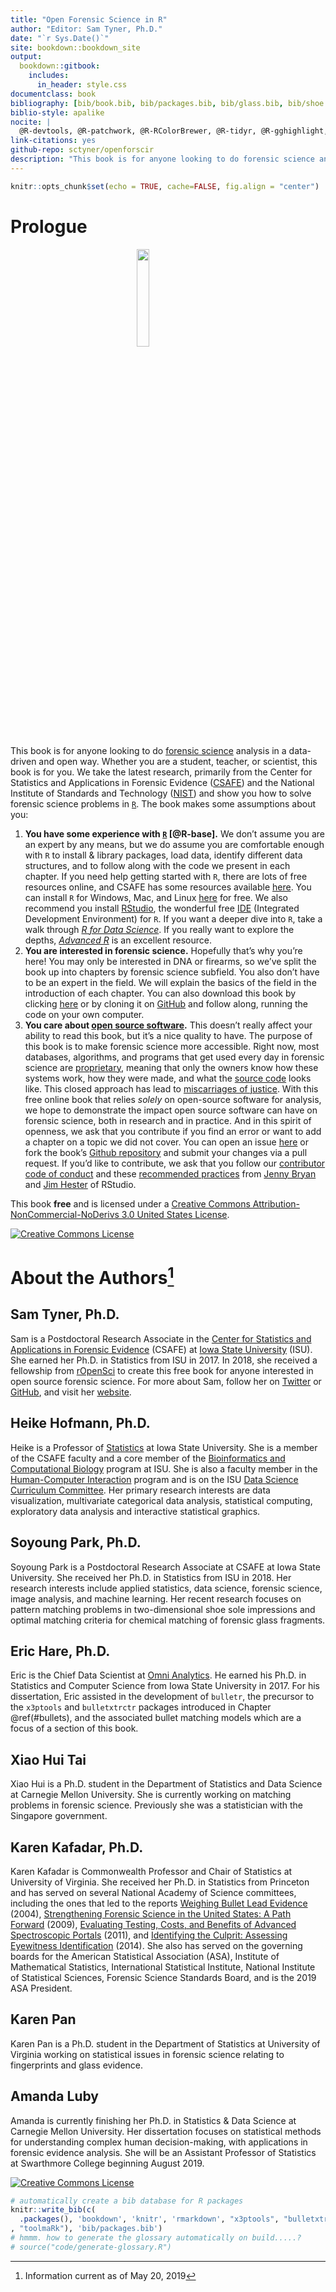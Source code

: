 ```yaml
--- 
title: "Open Forensic Science in R"
author: "Editor: Sam Tyner, Ph.D."
date: "`r Sys.Date()`"
site: bookdown::bookdown_site
output: 
  bookdown::gitbook:
    includes:
      in_header: style.css 
documentclass: book
bibliography: [bib/book.bib, bib/packages.bib, bib/glass.bib, bib/shoe.bib, bib/fingerprint.bib, bib/dna1.bib, bib/humans.bib, bib/bullets.bib, bib/casings.bib, bib/marketplaces.bib, bib/other.bib, bib/toolmarks.bib]
biblio-style: apalike
nocite: |
  @R-devtools, @R-patchwork, @R-RColorBrewer, @R-tidyr, @R-gghighlight, @R-ggpubr, @R-rgl
link-citations: yes
github-repo: sctyner/openforscir
description: "This book is for anyone looking to do forensic science analysis in a data-driven and open way."
---
```


```r
knitr::opts_chunk$set(echo = TRUE, cache=FALSE, fig.align = "center")
```


# Prologue {.unnumbered}

<img src="img/openforscir-hex.png" style="display: block; margin-left: auto; margin-right: auto; width: 20%;" />

This book is for anyone looking to do [forensic science](#def:forsci) analysis in a data-driven and open way. Whether you are a student, teacher, or scientist, this book is for you. We take the latest research, primarily from the Center for Statistics and Applications in Forensic Evidence ([CSAFE](https://forensicstats.org/)) and the National Institute of Standards and Technology ([NIST](https://www.nist.gov/)) and show you how to solve forensic science problems in [`R`](https://www.r-project.org/). The book makes some assumptions about you: 

1. **You have some experience with [`R`](#def:rstats) [@R-base].** We don't assume you are an expert by any means, but we do assume you are comfortable enough with `R` to install & library packages, load data, identify different data structures, and to follow along with the code we present in each chapter. If you need help getting started with `R`, there are lots of free resources online, and CSAFE has some resources available [here](https://csafe-isu.github.io/reu18/slides/). You can install `R` for Windows, Mac, and Linux [here](https://cloud.r-project.org/) for free. We also recommend you install [RStudio](https://www.rstudio.com/products/rstudio/download/), the wonderful free [IDE](#def:ide) (Integrated Development Environment) for `R`. If you want a deeper dive into `R`, take a walk through [*R for Data Science*](http://r4ds.had.co.nz/). If you really want to explore the depths, [*Advanced R*](https://adv-r.hadley.nz/) is an excellent resource. 
2. **You are interested in forensic science.** Hopefully that's why you're here! You may only be interested in DNA or firearms, so we've split the book up into chapters by forensic science subfield. You also don't have to be an expert in the field. We will explain the basics of the field in the introduction of each chapter. You can also download this book by clicking [here](https://github.com/sctyner/OpenForSciR/archive/master.zip) or by cloning it on [GitHub](https://github.com/sctyner/OpenForSciR) and follow along, running the code on your own computer.
3. **You care about [open source software](#def:openss).** This doesn't really affect your ability to read this book, but it's a nice quality to have. The purpose of this book is to make forensic science more accessible. Right now, most databases, algorithms, and programs that get used every day in forensic science are [proprietary](#def:proprietary), meaning that only the owners know how these systems work, how they were made, and what the [source code](#def:sourcecode) looks like. This closed approach has lead to [miscarriages of justice](https://www.propublica.org/article/thousands-of-criminal-cases-in-new-york-relied-on-disputed-dna-testing-techniques). With this free online book that relies *solely* on open-source software for analysis, we hope to demonstrate the impact open source software can have on forensic science, both in research and in practice. And in this spirit of openness, we ask that you contribute if you find an error or want to add a chapter on a topic we did not cover. You can open an issue [here](https://github.com/sctyner/OpenForSciR/issues) or fork the book's [Github repository](https://github.com/sctyner/OpenForSciR/) and submit your changes via a pull request. If you'd like to contribute, we ask that you follow our [contributor code of conduct]("https://github.com/sctyner/OpenForSciR/blob/master/CODE_OF_CONDUCT.md") and these [recommended practices](https://happygitwithr.com/fork-and-clone.html) from [Jenny Bryan](https://jennybryan.org/) and [Jim Hester](https://github.com/jimhester) of RStudio. 

This book **free** and is licensed under a [Creative Commons Attribution-NonCommercial-NoDerivs 3.0 United States License](http://creativecommons.org/licenses/by-nc-nd/3.0/us/). 

<a rel="license" href="http://creativecommons.org/licenses/by-nc-nd/3.0/us/"><img alt="Creative Commons License" style="border-width:0; display: block; margin-left: auto; margin-right: auto;" src="https://i.creativecommons.org/l/by-nc-nd/3.0/us/88x31.png" /></a>


# About the Authors^[Information current as of May 20, 2019] {.unnumbered}


## Sam Tyner, Ph.D. {-}

Sam is a Postdoctoral Research Associate in the [Center for Statistics and Applications in Forensic Evidence](https://forensicstats.org/) (CSAFE) at [Iowa State University](https://www.iastate.edu/) (ISU). She earned her Ph.D. in Statistics from ISU in 2017. In 2018, she received a fellowship from [rOpenSci](https://ropensci.org/blog/2018/02/14/announcing-2018-ropensci-fellows/) to create this free book for anyone interested in open source forensic science. For more about Sam, follow her on [Twitter](https://twitter.com/sctyner) or [GitHub](https://github.com/sctyner), and visit her [website](https://sctyner.github.io/). 

## Heike Hofmann, Ph.D.  {-}

Heike is a Professor of [Statistics](https://www.stat.iastate.edu/people/heike-hofmann) at Iowa State University. She is a member of the CSAFE faculty and a core member of the [Bioinformatics and Computational Biology](https://www.bcb.iastate.edu/people/all-faculty) program at ISU. She is also a faculty member in the [Human-Computer Interaction](http://www.vrac.iastate.edu/directory/faculty/?ID=hofmann) program and is on the ISU [Data Science Curriculum Committee](https://www.datascience.iastate.edu/people-category/data-science-curriculum-committee).  Her primary research interests are data visualization, multivariate categorical data analysis, statistical computing, exploratory data analysis and interactive statistical graphics. 

## Soyoung Park, Ph.D. {-}

Soyoung Park is a Postdoctoral Research Associate at CSAFE at Iowa State University. She received her Ph.D. in Statistics from ISU in 2018. Her research interests include applied statistics, data science, forensic science, image analysis, and machine learning. Her recent research focuses on pattern matching problems in two-dimensional shoe sole impressions and optimal matching criteria for chemical matching of forensic glass fragments.

## Eric Hare, Ph.D. {-}

Eric is the Chief Data Scientist at [Omni Analytics](https://omnianalytics.io/). He earned his Ph.D. in Statistics and Computer Science from Iowa State University in 2017. For his dissertation, Eric assisted in the development of `bulletr`, the precursor to the  `x3ptools` and `bulletxtrctr` packages introduced in Chapter \@ref(#bullets), and the associated bullet matching models which are a focus of a section of this book.

## Xiao Hui Tai {-}

Xiao Hui is a Ph.D. student in the Department of Statistics and Data Science at Carnegie Mellon University. She is currently working on matching problems in forensic science. Previously she was a statistician with the Singapore government.

## Karen Kafadar, Ph.D. {-}

Karen Kafadar is Commonwealth Professor and Chair of Statistics at University of Virginia. She received her Ph.D. in Statistics from Princeton and has served on several National Academy of Science committees, including the ones that led to the reports [Weighing Bullet Lead Evidence](https://www.nap.edu/catalog/10924/forensic-analysis-weighing-bullet-lead-evidence) (2004), [Strengthening Forensic Science in the United States: A Path Forward](https://www.ncjrs.gov/pdffiles1/nij/grants/228091.pdf) (2009), [Evaluating Testing, Costs, and Benefits of Advanced Spectroscopic Portals](https://www.nap.edu/catalog/13082/evaluating-testing-costs-and-benefits-of-advanced-spectroscopic-portals-final) (2011), and [Identifying the Culprit: Assessing Eyewitness Identification](https://www.nap.edu/catalog/18891/identifying-the-culprit-assessing-eyewitness-identification) (2014). She also has served on the governing boards for the American Statistical Association (ASA), Institute of Mathematical Statistics, International Statistical Institute, National Institute of Statistical Sciences, Forensic Science Standards Board, and is the 2019 ASA President.

## Karen Pan {-}

Karen Pan is a Ph.D. student in the Department of Statistics at University of Virginia working on statistical issues in forensic science relating to fingerprints and glass evidence.

## Amanda Luby {-}

Amanda is currently finishing her Ph.D. in Statistics & Data Science at Carnegie Mellon University. Her dissertation focuses on statistical methods for understanding complex human decision-making, with applications in forensic evidence analysis. She will be an Assistant Professor of Statistics at Swarthmore College beginning August 2019. 

<!--
## Ganesh Krishnan, M.Sc. {-}

Ganesh is a Ph.D. student in Statistics & Human Computer Interaction at Iowa State University. His current work is on statistical methods for bullet and toolmark comparisons. He also has a background in Scientific Computing & Numerical Analysis.
--> 


<a rel="license" href="http://creativecommons.org/licenses/by-nc-nd/3.0/us/"><img alt="Creative Commons License" style="border-width:0; display: block; margin-left: auto; margin-right: auto;" src="https://i.creativecommons.org/l/by-nc-nd/3.0/us/88x31.png" /></a>

```r
# automatically create a bib database for R packages
knitr::write_bib(c(
  .packages(), 'bookdown', 'knitr', 'rmarkdown', "x3ptools", "bulletxtrctr", "magrittr", "dplyr", "PRROC", "DescTools", "protoclust", "EBImage", "blackboxstudyR", "rstantools", "rstan", "RColorBrewer", "tidyr", "ggplot2", "gghighlight", "ggpubr", "caret", "shoeprintr", "patchwork", "purrr", "strvalidator", "devtools", "bmp", "kableExtra", "rgl"
, "toolmaRk"), 'bib/packages.bib')
# hmmm. how to generate the glossary automatically on build.....? 
# source("code/generate-glossary.R")

```
